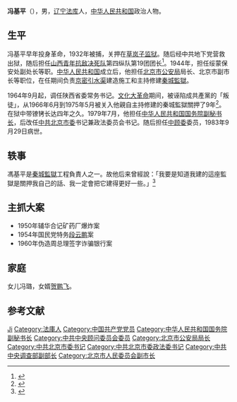 '''冯基平'''（{{bd|1911年||1983年|catIdx=}}），男，[[辽宁省|辽宁]][[法库县|法库]]人，[[中华人民共和国|中华人民共和国]]政治人物。

== 生平 ==
冯基平早年投身革命，1932年被捕，关押在[[反省院|草岚子监狱]]。随后经中共地下党营救出狱，随后担任[[山西青年抗敌决死队|山西青年抗敌决死队]]第四纵队第19团团长<ref>{{cite news|author=[[薄一波|薄一波]]、[[郑天翔|郑天翔]]、[[刘有光|刘有光]]、[[周仲英|周仲英]]等|title=坚韧忠贞为人民——回忆冯基平同志|url=http://cpc.people.com.cn/GB/67481/77196/77202/5293393.html|accessdate=2011-09-27|newspaper=人民日报|date=1984-10-05|archive-date=2019-05-13|archive-url=https://web.archive.org/web/20190513053636/http://cpc.people.com.cn/GB/67481/77196/77202/5293393.html|dead-url=no}}</ref>。1944年，担任绥蒙保安处副处长等职。[[中华人民共和国|中华人民共和国]]成立后，他担任[[北京市公安局|北京市公安局]]局长、北京市副市长等职位，在任期间负责[[京密引水渠|京密引水渠]]建造施工和主持修建[[秦城監獄|秦城監獄]]。

1964年9月起，调任陕西省委常务书记。[[文化大革命|文化大革命]]期间，被诬陷成共產黨的「叛徒」，从1966年6月到1975年5月被关入他親自主持修建的秦城監獄關押了9年<ref>{{cite news|author=温丽和|title=革命志士冯基平传略|url=http://www.tl5000.com/wszl/08/ws001.htm|accessdate=2011-09-27|newspaper=铁岭文史资料第八辑|deadurl=yes|archiveurl=https://web.archive.org/web/20130921061109/http://www.tl5000.com/wszl/08/ws001.htm|archivedate=2013-09-21}}</ref>。在狱中带镣铐长达四年之久。1979年7月，他担任[[中华人民共和国国务院副秘书长|中华人民共和国国务院副秘书长]]，后改任[[中国共产党北京市委员会|中共北京市委]]书记兼政法委员会书记。随后担任[[中国共产党中央顾问委员会|中顾委]]委员，1983年9月29日病世。

== 轶事 ==
馮基平是[[秦城監獄|秦城監獄]]工程負責人之一。故他后来曾經說：「我要是知道我建的這座監獄是關押我自己的話、我一定會把它建得更好一些。」<ref>{{Cite web|title=特寫：薄熙來將在秦城監獄「享奢華」？|url=https://www.bbc.com/zhongwen/trad/china/2013/09/130920_bo_xilai_qincheng_prison|accessdate=2020-12-10|date=2013-09-20|work=BBC News 中文|language=zh-hant|archive-date=2017-07-19|archive-url=https://web.archive.org/web/20170719142124/http://www.bbc.com/zhongwen/trad/china/2013/09/130920_bo_xilai_qincheng_prison|dead-url=no}}</ref>

== 主抓大案 ==
* 1950年辅华合记矿药厂爆炸案
* 1954年国民党特务[[段云鹏|段云鹏]]案
* 1960年伪造周总理签字诈骗银行案

== 家庭 ==
女儿冯璐，女婿[[贺鹏飞|贺鹏飞]]。

== 参考文献 ==
{{reflist}}


{{Authority control}}
{{DEFAULTSORT:Feng冯}}
[[Category:冯姓|Ji]]
[[Category:法庫人|Category:法庫人]]
[[Category:中国共产党党员|Category:中国共产党党员]]
[[Category:中华人民共和国国务院副秘书长|Category:中华人民共和国国务院副秘书长]]
[[Category:中共中央顾问委员会委员|Category:中共中央顾问委员会委员]]
[[Category:北京市公安局局长|Category:北京市公安局局长]]
[[Category:中共北京市委书记|Category:中共北京市委书记]]
[[Category:中共北京市委政法委书记|Category:中共北京市委政法委书记]]
[[Category:中共中央调查部副部长|Category:中共中央调查部副部长]]
[[Category:北京市人民委员会副市长|Category:北京市人民委员会副市长]]